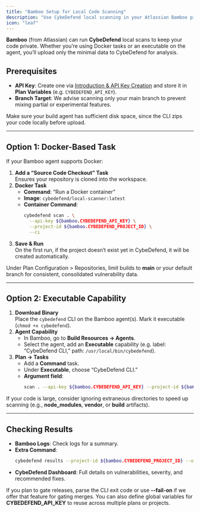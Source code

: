```yaml
---
title: "Bamboo Setup for Local Code Scanning"
description: "Use CybeDefend local scanning in your Atlassian Bamboo pipeline, either via Docker or binary installation."
icon: "leaf"
---
```


**Bamboo** (from Atlassian) can run **CybeDefend** local scans to keep your code private. Whether you’re using Docker tasks or an executable on the agent, you’ll upload only the minimal data to CybeDefend for analysis.

## Prerequisites

- **API Key**: Create one via [Introduction & API Key Creation](/static-scanning-code-repository/local-code-scanning/introduction-api-key) and store it in **Plan Variables** (e.g. `CYBEDEFEND_API_KEY`).  
- **Branch Target**: We advise scanning only your main branch to prevent mixing partial or experimental features.

<Note>
Make sure your build agent has sufficient disk space, since the CLI zips your code locally before upload.
</Note>

---

## Option 1: Docker-Based Task

If your Bamboo agent supports Docker:

1. **Add a “Source Code Checkout” Task**  
   Ensures your repository is cloned into the workspace.
2. **Docker Task**  
   - **Command**: “Run a Docker container”  
   - **Image**: `cybedefend/local-scanner:latest`  
   - **Container Command**:
     ```bash
     cybedefend scan . \
       --api-key ${bamboo.CYBEDEFEND_API_KEY} \
       --project-id ${bamboo.CYBEDEFEND_PROJECT_ID} \
       --ci
     ```
3. **Save & Run**  
   On the first run, if the project doesn’t exist yet in CybeDefend, it will be created automatically.

<Accordion icon="branch" title="Branch Configuration">
  <p>Under Plan Configuration > Repositories, limit builds to <strong>main</strong> or your default branch for consistent, consolidated vulnerability data.</p>
</Accordion>

---

## Option 2: Executable Capability

1. **Download Binary**  
   Place the `cybedefend` CLI on the Bamboo agent(s). Mark it executable (`chmod +x cybedefend`).
2. **Agent Capability**  
   - In Bamboo, go to **Build Resources → Agents**.  
   - Select the agent, add an **Executable** capability (e.g. label: “CybeDefend CLI,” path: `/usr/local/bin/cybedefend`).
3. **Plan → Tasks**  
   - Add a **Command** task.  
   - Under **Executable**, choose “CybeDefend CLI.”  
   - **Argument field**:  
     ```bash
     scan . --api-key ${bamboo.CYBEDEFEND_API_KEY} --project-id ${bamboo.CYBEDEFEND_PROJECT_ID} --ci
     ```

<Note>
If your code is large, consider ignoring extraneous directories to speed up scanning (e.g., <strong>node_modules</strong>, <strong>vendor</strong>, or <strong>build</strong> artifacts).
</Note>

---

## Checking Results

- **Bamboo Logs**: Check logs for a summary.  
- **Extra Command**: 
  ```bash
  cybedefend results --project-id ${bamboo.CYBEDEFEND_PROJECT_ID} --output html
  ```
- **CybeDefend Dashboard**: Full details on vulnerabilities, severity, and recommended fixes.

<Warning>
If you plan to gate releases, parse the CLI exit code or use <strong>--fail-on</strong> if we offer that feature for gating merges.
</Warning>

<Tip>
You can also define global variables for <strong>CYBEDEFEND_API_KEY</strong> to reuse across multiple plans or projects.
</Tip>